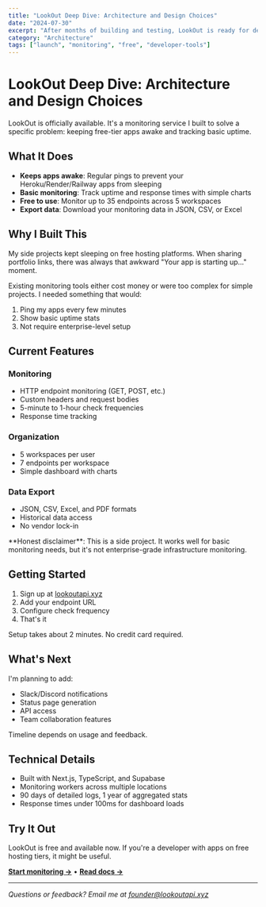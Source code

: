 ```yaml
---
title: "LookOut Deep Dive: Architecture and Design Choices"
date: "2024-07-30"
excerpt: "After months of building and testing, LookOut is ready for developers who need basic monitoring without the complexity."
category: "Architecture"
tags: ["launch", "monitoring", "free", "developer-tools"]
---
```


# LookOut Deep Dive: Architecture and Design Choices

LookOut is officially available. It's a monitoring service I built to solve a specific problem: keeping free-tier apps awake and tracking basic uptime.

## What It Does

- **Keeps apps awake**: Regular pings to prevent your Heroku/Render/Railway apps from sleeping
- **Basic monitoring**: Track uptime and response times with simple charts
- **Free to use**: Monitor up to 35 endpoints across 5 workspaces
- **Export data**: Download your monitoring data in JSON, CSV, or Excel

## Why I Built This

My side projects kept sleeping on free hosting platforms. When sharing portfolio links, there was always that awkward "Your app is starting up..." moment.

Existing monitoring tools either cost money or were too complex for simple projects. I needed something that would:

1. Ping my apps every few minutes
2. Show basic uptime stats  
3. Not require enterprise-level setup

## Current Features

### Monitoring
- HTTP endpoint monitoring (GET, POST, etc.)
- Custom headers and request bodies
- 5-minute to 1-hour check frequencies
- Response time tracking

### Organization
- 5 workspaces per user
- 7 endpoints per workspace
- Simple dashboard with charts

### Data Export
- JSON, CSV, Excel, and PDF formats
- Historical data access
- No vendor lock-in

<Callout type="info">
**Honest disclaimer**: This is a side project. It works well for basic monitoring needs, but it's not enterprise-grade infrastructure monitoring.
</Callout>

## Getting Started

1. Sign up at [lookoutapi.xyz](/)
2. Add your endpoint URL
3. Configure check frequency
4. That's it

Setup takes about 2 minutes. No credit card required.

## What's Next

I'm planning to add:
- Slack/Discord notifications
- Status page generation
- API access
- Team collaboration features

Timeline depends on usage and feedback.

## Technical Details

- Built with Next.js, TypeScript, and Supabase
- Monitoring workers across multiple locations
- 90 days of detailed logs, 1 year of aggregated stats
- Response times under 100ms for dashboard loads

## Try It Out

LookOut is free and available now. If you're a developer with apps on free hosting tiers, it might be useful.

**[Start monitoring →](/)** • **[Read docs →](/docs)**

---

*Questions or feedback? Email me at founder@lookoutapi.xyz*